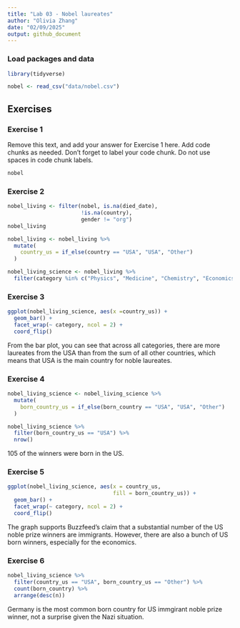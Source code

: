 ```yaml
---
title: "Lab 03 - Nobel laureates"
author: "Olivia Zhang"
date: "02/09/2025"
output: github_document
---
```


### Load packages and data

```r
library(tidyverse) 
```

```r
nobel <- read_csv("data/nobel.csv")
```

## Exercises

### Exercise 1

Remove this text, and add your answer for Exercise 1 here.
Add code chunks as needed.
Don't forget to label your code chunk.
Do not use spaces in code chunk labels.

```r
nobel
```

### Exercise 2

```r
nobel_living <- filter(nobel, is.na(died_date),
                       !is.na(country),
                       gender != "org")
nobel_living
```

```r
nobel_living <- nobel_living %>%
  mutate(
    country_us = if_else(country == "USA", "USA", "Other")
  )
```

```r
nobel_living_science <- nobel_living %>%
  filter(category %in% c("Physics", "Medicine", "Chemistry", "Economics"))
```

### Exercise 3

```r
ggplot(nobel_living_science, aes(x =country_us)) +
  geom_bar() +
  facet_wrap(~ category, ncol = 2) +
  coord_flip()
```

From the bar plot, you can see that across all categories, there are more laureates from the USA than from the sum of all other countries, which means that USA is the main country for noble laureates. 

### Exercise 4

```r
nobel_living_science <- nobel_living_science %>%
  mutate(
    born_country_us = if_else(born_country == "USA", "USA", "Other")
  )

nobel_living_science %>%
  filter(born_country_us == "USA") %>%
  nrow()
```
105 of the winners were born in the US.

### Exercise 5

```r
ggplot(nobel_living_science, aes(x = country_us, 
                                 fill = born_country_us)) +
  geom_bar() +
  facet_wrap(~ category, ncol = 2) +
  coord_flip()
```

The graph supports Buzzfeed’s claim that a substantial number of the US noble prize winners are immigrants. However, there are also a bunch of US born winners, especially for the economics. 

### Exercise 6

```r
nobel_living_science %>%
  filter(country_us == "USA", born_country_us == "Other") %>%
  count(born_country) %>%
  arrange(desc(n))
```
Germany is the most common born country for US immgirant noble prize winner, not a surprise given the Nazi situation. 
